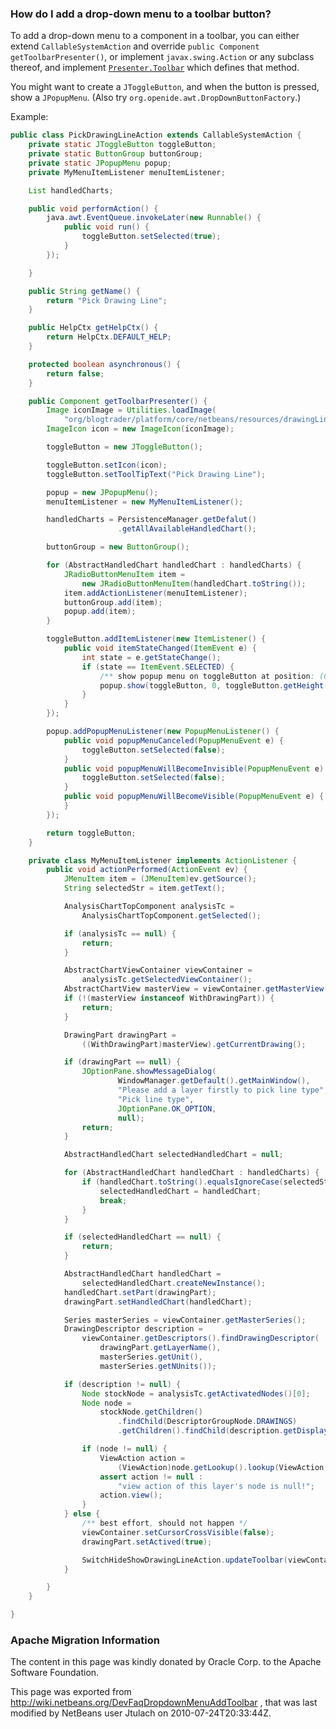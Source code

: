 <!--

    Licensed to the Apache Software Foundation (ASF) under one
    or more contributor license agreements.  See the NOTICE file
    distributed with this work for additional information
    regarding copyright ownership.  The ASF licenses this file
    to you under the Apache License, Version 2.0 (the
    "License"); you may not use this file except in compliance
    with the License.  You may obtain a copy of the License at

      http://www.apache.org/licenses/LICENSE-2.0

    Unless required by applicable law or agreed to in writing,
    software distributed under the License is distributed on an
    "AS IS" BASIS, WITHOUT WARRANTIES OR CONDITIONS OF ANY
    KIND, either express or implied.  See the License for the
    specific language governing permissions and limitations
    under the License.

-->


===How do I add a drop-down menu to a toolbar button?===

To add a drop-down menu to a component in a toolbar, you can either extend <tt>CallableSystemAction</tt> and override
<tt>public Component getToolbarPresenter()</tt>,
or implement <tt>javax.swing.Action</tt> or any subclass thereof, and implement <tt>[http://bits.netbeans.org/dev/javadoc/org-openide-util/org/openide/util/actions/Presenter.Toolbar.html Presenter.Toolbar]</tt>
which defines that method.

You might want to create a <tt>JToggleButton</tt>, and when the button is pressed, show a <tt>JPopupMenu</tt>. (Also try <tt>org.openide.awt.DropDownButtonFactory</tt>.)

Example:

<source lang="java">
public class PickDrawingLineAction extends CallableSystemAction {
    private static JToggleButton toggleButton;
    private static ButtonGroup buttonGroup;
    private static JPopupMenu popup;
    private MyMenuItemListener menuItemListener;

    List handledCharts;

    public void performAction() {
        java.awt.EventQueue.invokeLater(new Runnable() {
            public void run() {
                toggleButton.setSelected(true);
            }
        });

    }

    public String getName() {
        return "Pick Drawing Line";
    }

    public HelpCtx getHelpCtx() {
        return HelpCtx.DEFAULT_HELP;
    }

    protected boolean asynchronous() {
        return false;
    }

    public Component getToolbarPresenter() {
        Image iconImage = Utilities.loadImage(
            "org/blogtrader/platform/core/netbeans/resources/drawingLine.png");
        ImageIcon icon = new ImageIcon(iconImage);

        toggleButton = new JToggleButton();

        toggleButton.setIcon(icon);
        toggleButton.setToolTipText("Pick Drawing Line");

        popup = new JPopupMenu();
        menuItemListener = new MyMenuItemListener();

        handledCharts = PersistenceManager.getDefalut()
                        .getAllAvailableHandledChart();

        buttonGroup = new ButtonGroup();

        for (AbstractHandledChart handledChart : handledCharts) {
            JRadioButtonMenuItem item =
                new JRadioButtonMenuItem(handledChart.toString());
            item.addActionListener(menuItemListener);
            buttonGroup.add(item);
            popup.add(item);
        }

        toggleButton.addItemListener(new ItemListener() {
            public void itemStateChanged(ItemEvent e) {
                int state = e.getStateChange();
                if (state == ItemEvent.SELECTED) {
                    /** show popup menu on toggleButton at position: (0, height) */
                    popup.show(toggleButton, 0, toggleButton.getHeight());
                }
            }
        });

        popup.addPopupMenuListener(new PopupMenuListener() {
            public void popupMenuCanceled(PopupMenuEvent e) {
                toggleButton.setSelected(false);
            }
            public void popupMenuWillBecomeInvisible(PopupMenuEvent e) {
                toggleButton.setSelected(false);
            }
            public void popupMenuWillBecomeVisible(PopupMenuEvent e) {
            }
        });

        return toggleButton;
    }

    private class MyMenuItemListener implements ActionListener {
        public void actionPerformed(ActionEvent ev) {
            JMenuItem item = (JMenuItem)ev.getSource();
            String selectedStr = item.getText();

            AnalysisChartTopComponent analysisTc =
                AnalysisChartTopComponent.getSelected();

            if (analysisTc == null) {
                return;
            }

            AbstractChartViewContainer viewContainer =
                analysisTc.getSelectedViewContainer();
            AbstractChartView masterView = viewContainer.getMasterView();
            if (!(masterView instanceof WithDrawingPart)) {
                return;
            }

            DrawingPart drawingPart =
                ((WithDrawingPart)masterView).getCurrentDrawing();

            if (drawingPart == null) {
                JOptionPane.showMessageDialog(
                        WindowManager.getDefault().getMainWindow(),
                        "Please add a layer firstly to pick line type",
                        "Pick line type",
                        JOptionPane.OK_OPTION,
                        null);
                return;
            }

            AbstractHandledChart selectedHandledChart = null;

            for (AbstractHandledChart handledChart : handledCharts) {
                if (handledChart.toString().equalsIgnoreCase(selectedStr)) {
                    selectedHandledChart = handledChart;
                    break;
                }
            }

            if (selectedHandledChart == null) {
                return;
            }

            AbstractHandledChart handledChart =
                selectedHandledChart.createNewInstance();
            handledChart.setPart(drawingPart);
            drawingPart.setHandledChart(handledChart);

            Series masterSeries = viewContainer.getMasterSeries();
            DrawingDescriptor description =
                viewContainer.getDescriptors().findDrawingDescriptor(
                    drawingPart.getLayerName(),
                    masterSeries.getUnit(),
                    masterSeries.getNUnits());

            if (description != null) {
                Node stockNode = analysisTc.getActivatedNodes()[0];
                Node node =
                    stockNode.getChildren()
                        .findChild(DescriptorGroupNode.DRAWINGS)
                        .getChildren().findChild(description.getDisplayName());

                if (node != null) {
                    ViewAction action =
                        (ViewAction)node.getLookup().lookup(ViewAction.class);
                    assert action != null :
                        "view action of this layer's node is null!";
                    action.view();
                }
            } else {
                /** best effort, should not happen */
                viewContainer.setCursorCrossVisible(false);
                drawingPart.setActived(true);

                SwitchHideShowDrawingLineAction.updateToolbar(viewContainer);
            }

        }
    }

}
</source>

===Apache Migration Information===

The content in this page was kindly donated by Oracle Corp. to the
Apache Software Foundation.

This page was exported from http://wiki.netbeans.org/DevFaqDropdownMenuAddToolbar , 
that was last modified by NetBeans user Jtulach 
on 2010-07-24T20:33:44Z.

